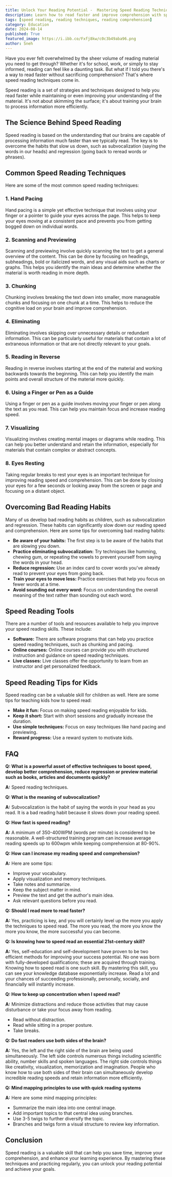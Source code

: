 ```yaml
---
title: Unlock Your Reading Potential -  Mastering Speed Reading Techniques
description: Learn how to read faster and improve comprehension with speed reading techniques. This blog post explores common techniques like hand pacing, scanning, chunking, and eliminating, as well as tips for overcoming bad reading habits and using tools to enhance your speed reading skills.
tags: [speed reading, reading techniques, reading comprehension]
category: Education
date: 2024-08-14
published: True
featured_image: https://i.ibb.co/Fxfj8kw/c0c3b49aba96.png
author: Sneh
---
```



Have you ever felt overwhelmed by the sheer volume of reading material you need to get through?  Whether it's for school, work, or simply to stay informed, reading can feel like a daunting task. But what if I told you there's a way to read faster without sacrificing comprehension?  That's where speed reading techniques come in.

Speed reading is a set of strategies and techniques designed to help you read faster while maintaining or even improving your understanding of the material. It's not about skimming the surface; it's about training your brain to process information more efficiently.

##  The Science Behind Speed Reading

Speed reading is based on the understanding that our brains are capable of processing information much faster than we typically read.  The key is to overcome the habits that slow us down, such as subvocalization (saying the words in our heads) and regression (going back to reread words or phrases).

##  Common Speed Reading Techniques

Here are some of the most common speed reading techniques:

###  1. Hand Pacing

Hand pacing is a simple yet effective technique that involves using your finger or a pointer to guide your eyes across the page. This helps to keep your eyes moving at a consistent pace and prevents you from getting bogged down on individual words.

###  2. Scanning and Previewing

Scanning and previewing involve quickly scanning the text to get a general overview of the content. This can be done by focusing on headings, subheadings, bold or italicized words, and any visual aids such as charts or graphs. This helps you identify the main ideas and determine whether the material is worth reading in more depth.

###  3. Chunking

Chunking involves breaking the text down into smaller, more manageable chunks and focusing on one chunk at a time. This helps to reduce the cognitive load on your brain and improve comprehension.

###  4.  Eliminating

Eliminating involves skipping over unnecessary details or redundant information. This can be particularly useful for materials that contain a lot of extraneous information or that are not directly relevant to your goals.

###  5. Reading in Reverse

Reading in reverse involves starting at the end of the material and working backwards towards the beginning. This can help you identify the main points and overall structure of the material more quickly.

###  6. Using a Finger or Pen as a Guide

Using a finger or pen as a guide involves moving your finger or pen along the text as you read. This can help you maintain focus and increase reading speed.

###  7. Visualizing

Visualizing involves creating mental images or diagrams while reading. This can help you better understand and retain the information, especially for materials that contain complex or abstract concepts.

###  8. Eyes Resting

Taking regular breaks to rest your eyes is an important technique for improving reading speed and comprehension. This can be done by closing your eyes for a few seconds or looking away from the screen or page and focusing on a distant object.

##  Overcoming Bad Reading Habits

Many of us develop bad reading habits as children, such as subvocalization and regression. These habits can significantly slow down our reading speed and comprehension. Here are some tips for overcoming bad reading habits:

* **Be aware of your habits:** The first step is to be aware of the habits that are slowing you down.
* **Practice eliminating subvocalization:** Try techniques like humming, chewing gum, or repeating the vowels to prevent yourself from saying the words in your head.
* **Reduce regression:** Use an index card to cover words you've already read to prevent your eyes from going back.
* **Train your eyes to move less:** Practice exercises that help you focus on fewer words at a time.
* **Avoid sounding out every word:**  Focus on understanding the overall meaning of the text rather than sounding out each word.

##  Speed Reading Tools

There are a number of tools and resources available to help you improve your speed reading skills. These include:

* **Software:**  There are software programs that can help you practice speed reading techniques, such as chunking and pacing.
* **Online courses:**  Online courses can provide you with structured instruction and guidance on speed reading techniques.
* **Live classes:**  Live classes offer the opportunity to learn from an instructor and get personalized feedback.

##  Speed Reading Tips for Kids

Speed reading can be a valuable skill for children as well. Here are some tips for teaching kids how to speed read:

* **Make it fun:**  Focus on making speed reading enjoyable for kids.
* **Keep it short:**  Start with short sessions and gradually increase the duration.
* **Use simple techniques:**  Focus on easy techniques like hand pacing and previewing.
* **Reward progress:**  Use a reward system to motivate kids.

##  FAQ

**Q: What is a powerful asset of effective techniques to boost speed, develop better comprehension, reduce regression or preview material such as books, articles and documents quickly?**

**A:** Speed reading techniques.

**Q: What is the meaning of subvocalization?**

**A:** Subvocalization is the habit of saying the words in your head as you read. It is a bad reading habit because it slows down your reading speed.

**Q: How fast is speed reading?**

**A:** A minimum of 350-400WPM (words per minute) is considered to be reasonable. A well-structured training program can increase average reading speeds up to 600wpm while keeping comprehension at 80-90%.

**Q: How can I increase my reading speed and comprehension?**

**A:** Here are some tips:

* Improve your vocabulary.
* Apply visualization and memory techniques.
* Take notes and summarize.
* Keep the subject matter in mind.
* Preview the text and get the author's main idea.
* Ask relevant questions before you read.

**Q: Should I read more to read faster?**

**A:** Yes, practicing is key, and you will certainly level up the more you apply the techniques to speed read. The more you read, the more you know the more you know, the more successful you can become.

**Q: Is knowing how to speed read an essential 21st-century skill?**

**A:** Yes, self-education and self-development have proven to be two efficient methods for improving your success potential. No one was born with fully-developed qualifications; these are acquired through training. Knowing how to speed read is one such skill. By mastering this skill, you can see your knowledge database exponentially increase. Read a lot and your chances of succeeding professionally, personally, socially, and financially will instantly increase.

**Q: How to keep up concentration when I speed read?**

**A:** Minimize distractions and reduce those activities that may cause disturbance or take your focus away from reading.

* Read without distraction.
* Read while sitting in a proper posture.
* Take breaks.

**Q: Do fast readers use both sides of the brain?**

**A:** Yes, the left and the right side of the brain are being used simultaneously. The left side controls numerous things including scientific ability, number skills and spoken languages. The right side controls things like creativity, visualization, memorization and imagination. People who know how to use both sides of their brain can simultaneously develop incredible reading speeds and retain information more efficiently.

**Q: Mind mapping principles to use with quick reading systems**

**A:** Here are some mind mapping principles:

* Summarize the main idea into one central image.
* Add important topics to that central idea using branches.
* Use 3-5 twigs to further diversify the topic.
* Branches and twigs form a visual structure to review key information.

##  Conclusion

Speed reading is a valuable skill that can help you save time, improve your comprehension, and enhance your learning experience. By mastering these techniques and practicing regularly, you can unlock your reading potential and achieve your goals.
